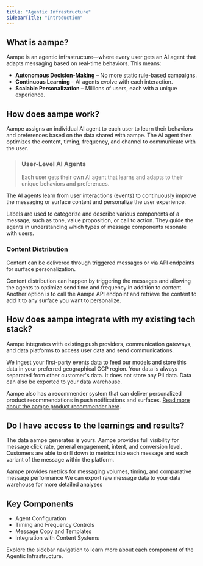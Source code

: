 ```yaml
---
title: "Agentic Infrastructure"
sidebarTitle: "Introduction"
---
```


## What is aampe?

Aampe is an agentic infrastructure—where every user gets an AI agent that adapts messaging based on real-time behaviors. This means:

- **Autonomous Decision-Making** – No more static rule-based campaigns.
- **Continuous Learning** – AI agents evolve with each interaction.
- **Scalable Personalization** – Millions of users, each with a unique experience.

## How does aampe work?

Aampe assigns an individual AI agent to each user to learn their behaviors and preferences based on the data shared with aampe. The AI agent then optimizes the content, timing, frequency, and channel to communicate with the user.

> ###  User-Level AI Agents
>
> Each user gets their own AI agent that learns and adapts to their unique behaviors and preferences.

The AI agents learn from user interactions (events) to continuously improve the messaging or surface content and personalize the user experience.

Labels are used to categorize and describe various components of a message, such as tone, value proposition, or call to action. They guide the agents in understanding which types of message components resonate with users.

### Content Distribution

Content can be delivered through triggered messages or via API endpoints for surface personalization.

Content distribution can happen by triggering the messages and allowing the agents to optimize send time and frequency in addition to content. Another option is to call the Aampe API endpoint and retrieve the content to add it to any surface you want to personalize.

## How does aampe integrate with my existing tech stack?

Aampe integrates with existing push providers, communication gateways, and data platforms to access user data and send communications.

We ingest your first-party events data to feed our models and store this data in your preferred geographical GCP region. Your data is always separated from other customer's data. It does not store any PII data. Data can also be exported to your data warehouse.

Aampe also has a recommender system that can deliver personalized product recommendations in push notifications and surfaces. [Read more about the aampe product recommender here](https://aampe-knowledgehub.vercel.app/agentic-infrastructure#).

## Do I have access to the learnings and results?

The data aampe generates is yours. Aampe provides full visibility for message click rate, general engagement, intent, and conversion level. Customers are able to drill down to metrics into each message and each variant of the message within the platform.

<CardGroup cols={2}>
  <Card title="Comprehensive Analytics">
    Aampe provides metrics for messaging volumes, timing, and comparative message performance
  </Card>
  <Card title="Data Export">
    We can export raw message data to your data warehouse for more detailed analyses
  </Card>
</CardGroup>

## Key Components

- Agent Configuration
- Timing and Frequency Controls
- Message Copy and Templates
- Integration with Content Systems

Explore the sidebar navigation to learn more about each component of the Agentic Infrastructure.